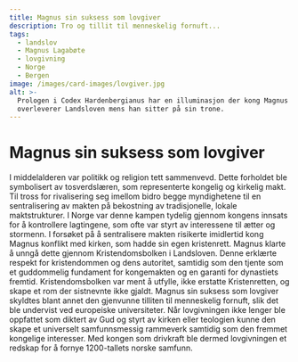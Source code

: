 ```yaml
---
title: Magnus sin suksess som lovgiver
description: Tro og tillit til menneskelig fornuft...
tags: 
  - landslov
  - Magnus Lagabøte
  - lovgivning
  - Norge
  - Bergen
image: /images/card-images/lovgiver.jpg
alt: >-
  Prologen i Codex Hardenbergianus har en illuminasjon der kong Magnus
  overleverer Landsloven mens han sitter på sin trone.
---
```



# Magnus sin suksess som lovgiver

<Container stil="initial side">
    I middelalderen var politikk og religion tett sammenvevd. Dette forholdet ble symbolisert av tosverdslæren, som representerte kongelig og kirkelig makt. Til tross for rivalisering seg imellom bidro begge myndighetene til en sentralisering av makten på bekostning av tradisjonelle, lokale maktstrukturer. I Norge var denne kampen tydelig gjennom kongens innsats for å kontrollere lagtingene, som ofte var styrt av interessene til ætter og stormenn. I forsøket på å sentralisere makten risikerte imidlertid kong Magnus konflikt med kirken, som hadde sin egen kristenrett. Magnus klarte å unngå dette gjennom Kristendomsbolken i Landsloven. Denne erklærte respekt for kristendommen og dens autoritet, samtidig som den tjente som et guddommelig fundament for kongemakten og en garanti for dynastiets fremtid. Kristendomsbolken var ment å utfylle, ikke erstatte Kristenretten, og skape et rom der sistnevnte ikke gjaldt. Magnus sin suksess som lovgiver skyldtes blant annet den gjenvunne tilliten til menneskelig fornuft, slik det ble undervist ved europeiske universiteter. Når lovgivningen ikke lenger ble oppfattet som diktert av Gud og styrt av kirken eller teologien kunne den skape et universelt samfunnsmessig rammeverk samtidig som den fremmet kongelige interesser. Med kongen som drivkraft ble dermed lovgivningen et redskap for å fornye 1200-tallets norske samfunn.
</Container>

<Figure
    image="/images/section-buttons/Tingfarebolken.jpg"
    title="Representasjon av tosverdslæren fra Codex Hardenbergianus (GKS 1154 fol. 2v)."
    alt="Manuskriptilluminasjon av tosverdslæren fra en middelalderkodeks."
>
</Figure>
